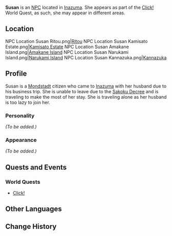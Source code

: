 {{Meta
<!-- Remove this template after adding the missing info -->
|missing_NPC_profile  = yes
}}
{{Character Infobox
|type             = Quest NPC
|image            = NPC Susan.png
|region           = Inazuma
|region2          = Mondstadt
|title            = Sightseer
}}
'''Susan''' is an [[NPC]] located in [[Inazuma]]. She appears as part of the [[Click!]] World Quest, as such, she may appear in different areas.

==Location==
<gallery hideaddbutton="true" captionalign="center">
NPC Location Susan Ritou.png|[[Ritou]]
NPC Location Susan Kamisato Estate.png|[[Kamisato Estate]]
NPC Location Susan Amakane Island.png|[[Amakane Island]]
NPC Location Susan Narukami Island.png|[[Narukami Island]]
NPC Location Susan Kannazuka.png|[[Kannazuka]]
</gallery>

==Profile==
<!-- detailed story/lore information goes here -->
Susan is a [[Mondstadt]] citizen who came to [[Inazuma]] with her husband due to his business trip. She is unable to leave due to the [[Sakoku Decree]] and is traveling to make the most of her stay. She is traveling alone as her husband is too lazy to join her.

===Personality===
''(To be added.)''

===Appearance===
''(To be added.)''

==Quests and Events==
===World Quests===
*[[Click!]]

==Other Languages==
{{Other Languages|default_hidden = 1
|en      = Susan
|zhs     = 苏珊
|zhs_rm  = Sūshān
|zht     = 蘇珊
|zht_rm  = Sūshān
|ja      = スーザン
|ja_rm   = Suuzen
|ko      = 수잔
|ko_rm   = Sujan
|es      = Susan
|fr      = Susan
|ru      = Сьюзен
|th      = Susan
|vi      = Susan
|de      = Susan
|id      = Susan
|pt      = Susan
}}

==Change History==
{{Change History|2.0}}
<!--
==References==
{{Reflist}}-->